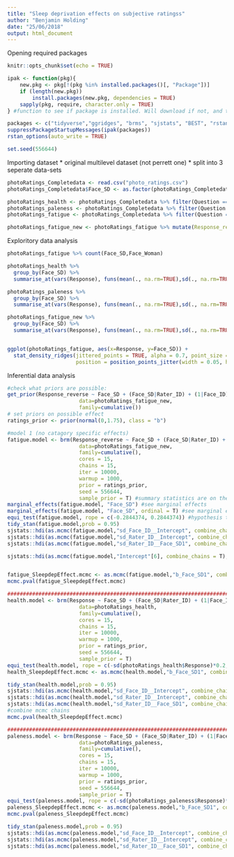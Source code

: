 ---
title: "Sleep deprivation effects on subjective ratingss"
author: "Benjamin Holding"
date: "25/06/2018"
output: html_document
---
Opening required packages
```{r setup, include=FALSE}
knitr::opts_chunk$set(echo = TRUE)

ipak <- function(pkg){
    new.pkg <- pkg[!(pkg %in% installed.packages()[, "Package"])]
    if (length(new.pkg)) 
        install.packages(new.pkg, dependencies = TRUE)
    sapply(pkg, require, character.only = TRUE)
} #function to see if package is installed. Will download if not, and then opens it.

packages <- c("tidyverse","ggridges", "brms", "sjstats", "BEST", "rstan", "MCMC.qpcr")
suppressPackageStartupMessages(ipak(packages))
rstan_options(auto_write = TRUE)

set.seed(556644)
```

Importing dataset
* original multilevel dataset (not perrett one)
* split into 3 seperate data-sets
```{r}
photoRatings_Completedata <- read.csv("photo_ratings.csv")
photoRatings_Completedata$Face_SD <- as.factor(photoRatings_Completedata$Face_SD)

photoRatings_health <- photoRatings_Completedata %>% filter(Question == "halsa")
photoRatings_paleness <- photoRatings_Completedata %>% filter(Question == "blek_hud")
photoRatings_fatigue <- photoRatings_Completedata %>% filter(Question == "trotthet")

photoRatings_fatigue_new <- photoRatings_fatigue %>% mutate(Response_reverse = (max(Response)-Response)+1)
```

Exploritory data analysis
```{r}
photoRatings_fatigue %>% count(Face_SD,Face_Woman)

photoRatings_health %>%	
  group_by(Face_SD) %>%
  summarise_at(vars(Response), funs(mean(., na.rm=TRUE),sd(., na.rm=TRUE)))

photoRatings_paleness %>%	
  group_by(Face_SD) %>%
  summarise_at(vars(Response), funs(mean(., na.rm=TRUE),sd(., na.rm=TRUE)))

photoRatings_fatigue_new %>%	
  group_by(Face_SD) %>%
  summarise_at(vars(Response), funs(mean(., na.rm=TRUE),sd(., na.rm=TRUE)))


ggplot(photoRatings_fatigue, aes(x=Response, y=Face_SD)) +
  stat_density_ridges(jittered_points = TRUE, alpha = 0.7, point_size = 3, point_shape = "|",
                      position = position_points_jitter(width = 0.05, height = 0)) 
```

Inferential data analysis
```{r}
#check what priors are possible:
get_prior(Response_reverse ~ Face_SD + (Face_SD|Rater_ID) + (1|Face_ID), 
                       data=photoRatings_fatigue_new, 
                       family=cumulative())
# set priors on possible effect
ratings_prior <- prior(normal(0,1.75), class = "b")

#model 1 (no catagory specific effects)
fatigue.model <- brm(Response_reverse ~ Face_SD + (Face_SD|Rater_ID) + (1|Face_ID), 
                       data=photoRatings_fatigue_new, 
                       family=cumulative(), 
                       cores = 15,
                       chains = 15,
                       iter = 10000,
                       warmup = 1000,
                       prior = ratings_prior,
                       seed = 556644,
                       sample_prior = T) #summary statistics are on the latent scale
marginal_effects(fatigue.model, "Face_SD") #see marginal effects
marginal_effects(fatigue.model, "Face_SD", ordinal = T) #see marginal effects
equi_test(fatigue.model, rope = c(-0.2844374, 0.2844374)) #hypothesis testing ( .2 SD of the dependent variable around zero)
tidy_stan(fatigue.model,prob = 0.95)
sjstats::hdi(as.mcmc(fatigue.model,"sd_Face_ID__Intercept", combine_chains = T), prob = 0.95)
sjstats::hdi(as.mcmc(fatigue.model,"sd_Rater_ID__Intercept", combine_chains = T), prob = 0.95)
sjstats::hdi(as.mcmc(fatigue.model,"sd_Rater_ID__Face_SD1", combine_chains = T), prob = 0.95)

sjstats::hdi(as.mcmc(fatigue.model,"Intercept"[6], combine_chains = T), prob = 0.95)


fatigue_SleepdepEffect.mcmc <- as.mcmc(fatigue.model,"b_Face_SD1", combine_chains = T) #combine mcmc chains
mcmc.pval(fatigue_SleepdepEffect.mcmc)

###########################################################################
health.model <- brm(Response ~ Face_SD + (Face_SD|Rater_ID) + (1|Face_ID), 
                       data=photoRatings_health, 
                       family=cumulative(), 
                       cores = 15,
                       chains = 15,
                       iter = 10000,
                       warmup = 1000,
                       prior = ratings_prior,
                       seed = 556644,
                       sample_prior = T)
equi_test(health.model, rope = c(-sd(photoRatings_health$Response)*0.2, sd(photoRatings_health$Response)*0.2))
health_SleepdepEffect.mcmc <- as.mcmc(health.model,"b_Face_SD1", combine_chains = T)

tidy_stan(health.model,prob = 0.95)
sjstats::hdi(as.mcmc(health.model,"sd_Face_ID__Intercept", combine_chains = T), prob = 0.95)
sjstats::hdi(as.mcmc(health.model,"sd_Rater_ID__Intercept", combine_chains = T), prob = 0.95)
sjstats::hdi(as.mcmc(health.model,"sd_Rater_ID__Face_SD1", combine_chains = T), prob = 0.95)
#combine mcmc chains
mcmc.pval(health_SleepdepEffect.mcmc)

###########################################################################
paleness.model <- brm(Response ~ Face_SD + (Face_SD|Rater_ID) + (1|Face_ID), 
                       data=photoRatings_paleness, 
                       family=cumulative(), 
                       cores = 15,
                       chains = 15,
                       iter = 10000,
                       warmup = 1000,
                       prior = ratings_prior,
                       seed = 556644,
                       sample_prior = T)
equi_test(paleness.model, rope = c(-sd(photoRatings_paleness$Response)*0.2, sd(photoRatings_paleness$Response)*0.2))
paleness_SleepdepEffect.mcmc <- as.mcmc(paleness.model,"b_Face_SD1", combine_chains = T) #combine mcmc chains
mcmc.pval(paleness_SleepdepEffect.mcmc)

tidy_stan(paleness.model,prob = 0.95)
sjstats::hdi(as.mcmc(paleness.model,"sd_Face_ID__Intercept", combine_chains = T), prob = 0.95)
sjstats::hdi(as.mcmc(paleness.model,"sd_Rater_ID__Intercept", combine_chains = T), prob = 0.95)
sjstats::hdi(as.mcmc(paleness.model,"sd_Rater_ID__Face_SD1", combine_chains = T), prob = 0.95)

```

